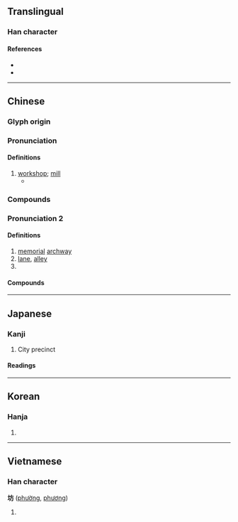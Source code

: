 {{character info/new}}
==Translingual==

===Han character===
{{Han char|rn=32|rad=土|as=04|sn=7|four=40127|canj=GYHS|ids=⿰土方}}

====References====
* {{Han ref|kx=0225.070|dkj=04924|dj=0459.270|hdz=10427.010|uh=574A|ud=22346|bh=A77B|bd=42875}}
* {{R:cedict}}

----

==Chinese==
{{zh-forms}}

===Glyph origin===
{{Han etym}}

===Pronunciation===
{{zh-pron
|m=坊
|c=fong4
|h=pfs=
|md=
|mn=hong/qz,xm,zz:hóng/hng
|mn_note=hong/hóng - literary; hng - vernacular
|w=
|mc=y
|oc=y
|cat=
}}

====Definitions====
{{zh-hanzi}}

# [[workshop]]; [[mill]]
#* {{zh-x|牛 巷 坊|Cow alley '''workshop'''.|ref=Modern [[toponym]] in [[Shenzhen]]'s Huaqiangbei district.}}

===Compounds===
{{zh-der|工坊|坊間|磨坊|工坊|街坊|牌坊|茶坊|磨坊主|烘焙坊|槽坊|碾坊|廊坊|濰坊}}

===Pronunciation 2===
{{zh-pron|
|m=fāng
|c=fong1
|cat=n,pn 
|mc=y
|oc=y
}}

====Definitions====
# [[memorial]] [[archway]]
# [[lane]], [[alley]]
# {{surname|lang=zh}}

====Compounds====
{{zh-der|坊間|街坊|牌坊|街坊鄰里|街坊四鄰|又想當婊子又想立牌坊|坊間傳言}}
----

==Japanese==

===Kanji===
{{ja-kanji|grade=c|rs=土04}}

# City precinct

====Readings====
{{ja-readings
|goon=ぼう<ばう
|kanon=ほう<はう
|kanyoon=ぼっ
|kun=
}}

{{attn|ja|kun also まち, へや, てら?}}

----

==Korean==

===Hanja===
{{ko-hanja|hangeul=[[방]]|rv=bang|mr=pang}}

# {{defn|lang=ko|sort=土04}}

----

==Vietnamese==

===Han character===
'''坊''' ([[phường]], [[phương]])

# {{han tu form of|[[phường]]|ward}}